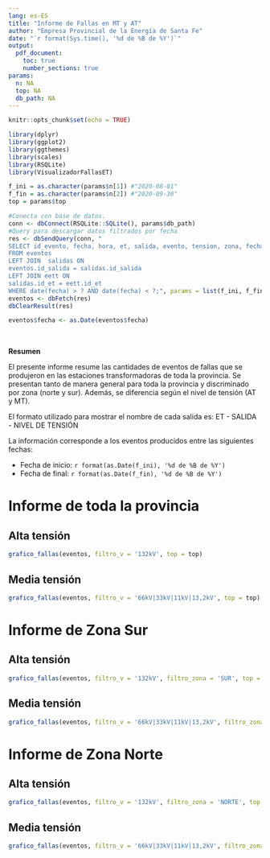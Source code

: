 ```yaml
---
lang: es-ES
title: "Informe de Fallas en MT y AT"
author: "Empresa Provincial de la Energía de Santa Fe"
date: "`r format(Sys.time(), '%d de %B de %Y')`"
output: 
  pdf_document:
    toc: true
    number_sections: true
params:
  n: NA
  top: NA
  db_path: NA
---
```


```r
knitr::opts_chunk$set(echo = TRUE)
```

```r
library(dplyr)
library(ggplot2)
library(ggthemes)
library(scales)
library(RSQLite)
library(VisualizadorFallasET)

f_ini = as.character(params$n[1]) #"2020-08-01"
f_fin = as.character(params$n[2]) #"2020-09-30"
top = params$top

#Conecta con base de datos.
conn <- dbConnect(RSQLite::SQLite(), params$db_path)
#Query para descargar datos filtrados por fecha
res <- dbSendQuery(conn, "
SELECT id_evento, fecha, hora, et, salida, evento, tension, zona, fecha_mant
FROM eventos
LEFT JOIN  salidas ON
eventos.id_salida = salidas.id_salida
LEFT JOIN eett ON
salidas.id_et = eett.id_et
WHERE date(fecha) > ? AND date(fecha) < ?;", params = list(f_ini, f_fin))
eventos <- dbFetch(res)
dbClearResult(res)

eventos$fecha <- as.Date(eventos$fecha)
```


&nbsp;
&nbsp;
&nbsp;
&nbsp;
&nbsp;

**Resumen**

El presente informe resume las cantidades de eventos de fallas que se produjeron en las estaciones transformadoras de toda la provincia. Se presentan tanto de manera general para toda la provincia y discriminado por zona (norte y sur). Además, se diferencia según el nivel de tensión (AT y MT).

El formato utilizado para mostrar el nombre de cada salida es: ET - SALIDA - NIVEL DE TENSIÓN

La información corresponde a los eventos producidos entre las siguientes fechas:

- Fecha de inicio: `r format(as.Date(f_ini), '%d de %B de %Y')`
- Fecha de final: `r format(as.Date(f_fin), '%d de %B de %Y')`


# Informe de toda la provincia 

## Alta tensión

```r

grafico_fallas(eventos, filtro_v = '132kV', top = top)

```

\newpage

## Media tensión

```r

grafico_fallas(eventos, filtro_v = '66kV|33kV|11kV|13,2kV', top = top)

```

\newpage

# Informe de Zona Sur

## Alta tensión

```r

grafico_fallas(eventos, filtro_v = '132kV', filtro_zona = 'SUR', top = top)

```

\newpage

## Media tensión

```r

grafico_fallas(eventos, filtro_v = '66kV|33kV|11kV|13,2kV', filtro_zona = 'SUR', top = top)

```

\newpage

# Informe de Zona Norte 

## Alta tensión

```r

grafico_fallas(eventos, filtro_v = '132kV', filtro_zona = 'NORTE', top = top)

```

\newpage

## Media tensión

```r

grafico_fallas(eventos, filtro_v = '66kV|33kV|11kV|13,2kV', filtro_zona = 'NORTE', top = top)

```
